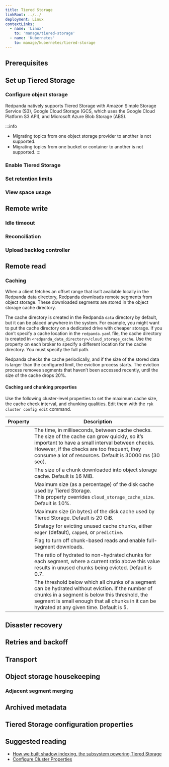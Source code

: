 ```yaml
---
title: Tiered Storage
linkRoot: ../../
deployment: Linux
contextLinks:
  - name: 'Linux'
    to: 'manage/tiered-storage'
  - name: 'Kubernetes'
    to: manage/kubernetes/tiered-storage
---
```


<head>
    <meta name="title" content="Tiered Storage | Redpanda Docs"/>
    <meta name="description" content="Configure your Redpanda cluster to offload log segments to cloud storage and save storage costs."/>
    <link rel="canonical" href="https://docs.redpanda.com/docs/manage/tiered-storage/" />
</head>




<ContextLink frontmatter={frontMatter}
/>

<AboutTieredStorage frontmatter={frontMatter}/>

## Prerequisites

<EnterpriseLicenseNote frontmatter={frontMatter}/>

## Set up Tiered Storage

<SetUp/>

### Configure object storage

Redpanda natively supports Tiered Storage with Amazon Simple Storage Service (S3), Google Cloud Storage (GCS, which uses the Google Cloud Platform S3 API), and Microsoft Azure Blob Storage (ABS). 

:::info
- Migrating topics from one object storage provider to another is not supported. 
- Migrating topics from one bucket or container to another is not supported.
:::


<!--
[tabs]
=====
Amazon S3::
+
--
:::tip
If deploying Redpanda on an AWS Auto-Scaling group (ASG), keep in mind that the ASG controller terminates nodes and spins up replacements if the nodes saturate and are unable to heartbeat the controller (based on the EC2 health check). For more information, see the https://docs.aws.amazon.com/AWSEC2/latest/UserGuide/monitoring-system-instance-status-check.html#types-of-instance-status-checks[AWS documentation]. Redpanda recommends deploying on Linux or Kubernetes. For more information, see link:../../deploy/deployment-option/self-hosted[Deploy Redpanda].
:::

Configure access to Amazon S3 with either an IAM role attached to the instance or with access keys.

To configure access to an S3 bucket with an IAM role:

. Configure an link:../../manage/security/iam-roles/#configuring-iam-roles[IAM role].
. Run the `rpk cluster config edit` command, then edit the following required properties:
+
[,properties]
----
cloud_storage_enabled: true
cloud_storage_credentials_source: aws_instance_metadata
cloud_storage_region: <region>
cloud_storage_bucket: <redpanda_bucket_name>
----
+
:::note notes

 ** Replace `<placeholders>` with your own values.
 ** For additional properties, see <<tiered-storage-configuration-properties,Tiered Storage configuration properties>>.
:::

+
<ResetPropertyInfo name="_reset-property-info.mdx" frontmatter=\{frontMatter}/>

To configure access to an S3 bucket with access keys instead of an IAM role:

. Grant a user the following permissions to read and create objects on the bucket to be used with the cluster (or on all buckets): `GetObject`, `DeleteObject`, `PutObject`, `PutObjectTagging`, `ListBucket`.
. Copy the access key and secret key for the `cloud_storage_access_key` and `cloud_storage_secret_key` cluster properties.
. Run the `rpk cluster config edit` command, then edit the following required properties:
+
[,properties]
----
cloud_storage_enabled: true
cloud_storage_access_key: <access_key>
cloud_storage_secret_key: <secret_key>
cloud_storage_region: <region>
cloud_storage_bucket: <redpanda_bucket_name>
----
+
:::note notes

 ** Replace `<placeholders>` with your own values.
 ** For additional properties, see <<tiered-storage-configuration-properties,Tiered Storage configuration properties>>.
:::

+
<ResetPropertyInfo name="_reset-property-info.mdx" frontmatter=\{frontMatter}/>

--
Google Cloud Storage::
+
--
Configure access to Google Cloud Storage with either an IAM role attached to the instance or with access keys.

To configure access to Google Cloud Storage with an IAM role:

. Configure an link:../../manage/security/iam-roles/#configuring-iam-roles[IAM role].
. Run the `rpk cluster config edit` command, then edit the following required properties:
+
[,properties]
----
cloud_storage_enabled: true
cloud_storage_credentials_source: gcp_instance_metadata
cloud_storage_region: <region>
cloud_storage_bucket: <redpanda_bucket_name>
----
+
:::note notes

 ** Replace `<placeholders>` with your own values.
 ** For additional properties, see <<tiered-storage-configuration-properties,Tiered Storage configuration properties>>.
:::

+
<ResetPropertyInfo name="_reset-property-info.mdx" frontmatter=\{frontMatter}/>

To configure access to Google Cloud Storage with access keys instead of an IAM role:

. Choose a uniform access control when you create the bucket.
. Use a Google-managed encryption key.
. Set a https://cloud.google.com/storage/docs/migrating#defaultproj[default project].
. Create a service user with https://cloud.google.com/storage/docs/authentication/managing-hmackeys[HMAC keys] and copy the access key and secret key for the `cloud_storage_access_key` and `cloud_storage_secret_key` cluster properties.
. Run the `rpk cluster config edit` command, then edit the following required properties:
+
[,properties]
----
cloud_storage_enabled: true
cloud_storage_api_endpoint: storage.googleapis.com
cloud_storage_access_key: <access_key>
cloud_storage_secret_key: <secret_key>
cloud_storage_bucket: <redpanda_bucket_name>
cloud_storage_region: <region>
----
+
:::note notes

 ** Replace `<placeholders>` with your own values.
 ** For additional properties, see <<tiered-storage-configuration-properties,Tiered Storage configuration properties>>.
:::

+
<ResetPropertyInfo name="_reset-property-info.mdx" frontmatter=\{frontMatter}/>

--
Azure Blob Storage::
+
--
+++<AzureBlobLimitations>++++++</AzureBlobLimitations>+++

To configure access to Azure Blob Storage with shared keys:

. Copy an account access key for the Azure container you want Redpanda to use and enter it in the `cloud_storage_azure_shared_key` property. For information on how to view your account access keys, see the https://learn.microsoft.com/en-us/azure/storage/common/storage-account-keys-manage?toc=%2Fazure%2Fstorage%2Fblobs%2Ftoc.json&bc=%2Fazure%2Fstorage%2Fblobs%2Fbreadcrumb%2Ftoc.json&tabs=azure-portal#view-account-access-keys[Azure documentation].
. Run the `rpk cluster config edit` command, then edit the following required properties:
+
[,properties]
----
cloud_storage_enabled: true
cloud_storage_azure_shared_key: <azure_account_access_key>
cloud_storage_azure_storage_account: <azure_account_name>
cloud_storage_azure_container: <redpanda_container_name>
----
+
:::note notes

 ** Replace `<placeholders>` with your own values.
 ** For additional properties, see <<tiered-storage-configuration-properties,Tiered Storage configuration properties>>.
 ** For information about how to grant access from an internet IP range (if you need to open additional routes/ports between your broker nodes and Azure Blob Storage; for example, in a hybrid cloud deployment), see the https://learn.microsoft.com/en-us/azure/storage/common/storage-network-security?toc=%2Fazure%2Fstorage%2Fblobs%2Ftoc.json&bc=%2Fazure%2Fstorage%2Fblobs%2Fbreadcrumb%2Ftoc.json&tabs=azure-portal#grant-access-from-an-internet-ip-range[Microsoft documentation].
 ** For information about shared key authentication, see the https://learn.microsoft.com/en-us/rest/api/storageservices/authorize-with-shared-key[Microsoft documentation].
:::

+
<ResetPropertyInfo name="_reset-property-info.mdx" frontmatter=\{frontMatter}/>

--
=====
-->


### Enable Tiered Storage

<Enable frontmatter={frontMatter}/>

### Set retention limits

<SetRetentionLimits frontmatter={frontMatter}/>

### View space usage

<SpaceUsage frontmatter={frontMatter}/>

## Remote write

<RemoteWrite frontmatter={frontMatter}/>

### Idle timeout

<IdleTimeout frontmatter={frontMatter}/>

### Reconciliation 

<Reconciliation frontmatter={frontMatter}/>

### Upload backlog controller

<UploadController frontmatter={frontMatter}/>

## Remote read

<RemoteRead frontmatter={frontMatter}/>

### Caching 

When a client fetches an offset range that isn’t available locally in the Redpanda data directory, Redpanda downloads remote segments from object storage. These downloaded segments are stored in the object storage cache directory. 

The cache directory is created in the Redpanda `data` directory by default, but it can be placed anywhere in the system. For example, you might want to put the cache directory on a dedicated drive with cheaper storage. If you don’t specify a cache location in the `redpanda.yaml` file, the cache directory is created in `<redpanda_data_directory>/cloud_storage_cache`. Use the <NodeProperty name="cloud_storage_cache_directory" frontmatter={frontMatter}/> property on each broker to specify a different location for the cache directory. You must specify the full path. 

Redpanda checks the cache periodically, and if the size of the stored data is larger than the configured limit, the eviction process starts. The eviction process removes segments that haven’t been accessed recently, until the size of the cache drops 20%. 

<Caching frontmatter={frontMatter}/>

#### Caching and chunking properties

Use the following cluster-level properties to set the maximum cache size, the cache check interval, and chunking qualities. Edit them with the `rpk cluster config edit` command.

| Property      | Description |
| ----------- | ----------- |
| <TunableClusterProperty name="cloud_storage_cache_check_interval" frontmatter={frontMatter}/> | The time, in milliseconds, between cache checks. The size of the cache can grow quickly, so it’s important to have a small interval between checks. However, if the checks are too frequent, they consume a lot of resources. Default is 30000 ms (30 sec).|
| <TunableClusterProperty name="cloud_storage_cache_chunk_size" frontmatter={frontMatter}/> | The size of a chunk downloaded into object storage cache. Default is 16 MiB. |
| <ClusterProperty name="cloud_storage_cache_size_percent" frontmatter={frontMatter}/> | Maximum size (as a percentage) of the disk cache used by Tiered Storage. <br/>This property overrides `cloud_storage_cache_size`. Default is 10%. |
| <ClusterProperty name="cloud_storage_cache_size" frontmatter={frontMatter}/> | Maximum size (in bytes) of the disk cache used by Tiered Storage. Default is 20 GiB. |
| <TunableClusterProperty name="cloud_storage_chunk_eviction_strategy" frontmatter={frontMatter}/> | Strategy for evicting unused cache chunks, either `eager` (default), `capped`, or `predictive`. |
| <TunableClusterProperty name="cloud_storage_disable_chunk_reads" frontmatter={frontMatter}/> | Flag to turn off chunk-based reads and enable full-segment downloads.|
| <TunableClusterProperty name="cloud_storage_hydrated_chunks_per_segment_ratio" frontmatter={frontMatter}/> | The ratio of hydrated to non-hydrated chunks for each segment, where a current ratio above this value results in unused chunks being evicted. Default is 0.7. |
| <TunableClusterProperty name="cloud_storage_min_chunks_per_segment_threshold" frontmatter={frontMatter}/> | The threshold below which all chunks of a segment can be hydrated without eviction. If the number of chunks in a segment is below this threshold, the segment is small enough that all chunks in it can be hydrated at any given time. Default is 5. |

## Disaster recovery 

<RemoteRecovery frontmatter={frontMatter}/>

## Retries and backoff 

<RetriesAndBackoff frontmatter={frontMatter}/>

## Transport 

<Transport frontmatter={frontMatter}/>

## Object storage housekeeping

<CloudStorageHousekeeping frontmatter={frontMatter}/>

### Adjacent segment merging

<AdjacentSegmentMerging frontmatter={frontMatter}/>

## Archived metadata

<ArchivedMetadata frontmatter={frontMatter}/>

## Tiered Storage configuration properties

<ConfigurationProperties frontmatter={frontMatter}/>

## Suggested reading

- [How we built shadow indexing, the subsystem powering Tiered Storage](https://redpanda.com/blog/tiered-storage-architecture-shadow-indexing-deep-dive/)
- [Configure Cluster Properties](../cluster-maintenance/cluster-property-configuration)
